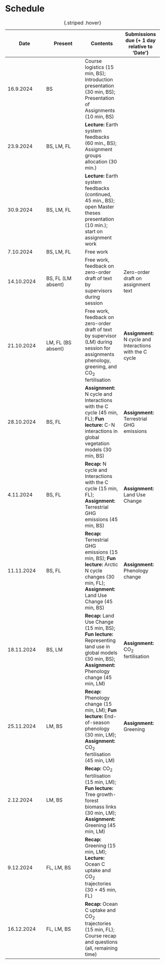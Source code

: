 # Schedule {#sec-plan}

| Date | Present | Contents | Submissions due (+ 1 day relative to ‘Date’) |
| --- | --- | --- | --- |
| 16.9.2024 | BS | Course logistics (15 min, BS); Introduction presentation (30 min, BS); Presentation of Assignments (10 min, BS) |  |
| 23.9.2024 | BS, LM, FL | **Lecture:** Earth system feedbacks (60 min., BS); Assignment groups allocation (30 min.) |  |
| 30.9.2024 | BS, LM, FL | **Lecture:** Earth system feedbacks (continued, 45 min., BS); open Master theses presentation (10 min.); start on assignment work |  |
| 7.10.2024 | BS, LM, FL | Free work | |
| 14.10.2024 | BS, FL (LM absent) | Free work, feedback on zero-order draft of text by supervisors during session | Zero-order draft on assignment text |
| 21.10.2024 | LM, FL (BS absent) | Free work, feedback on zero-order draft of text by supervisor (LM) during session for assignments phenology, greening, and CO~2~ fertilisation | **Assignment:** N cycle and Interactions with the C cycle |
| 28.10.2024 | BS, FL | **Assignment:** N cycle and Interactions with the C cycle (45 min, FL); **Fun lecture:** C-N interactions in global vegetation models (30 min, BS) | **Assignment:** Terrestrial GHG emissions |
| 4.11.2024 | BS, FL | **Recap:** N cycle and Interactions with the C cycle (15 min, FL); **Assignment:** Terrestrial GHG emissions (45 min, BS) | **Assignment:** Land Use Change |
| 11.11.2024 | BS, FL | **Recap:** Terrestrial GHG emissions (15 min, BS); **Fun lecture:** Arctic N cycle changes (30 min, FL); **Assignment:** Land Use Change (45 min, BS) | **Assignment:** Phenology change |
| 18.11.2024 | BS, LM | **Recap:** Land Use Change (15 min, BS); **Fun lecture:** Representing land use in global models (30 min, BS); **Assignment:** Phenology change (45 min, LM) | **Assignment:** CO~2~ fertilisation |
| 25.11.2024 | LM, BS | **Recap:** Phenology change (15 min, LM); **Fun lecture:** End-of-season phenology (30 min, LM); **Assignment:** CO~2~ fertilisation (45 min, LM) | **Assignment:** Greening |
| 2.12.2024 | LM, BS | **Recap:** CO~2~ fertilisation (15 min, LM); **Fun lecture:** Tree growth-forest biomass links (30 min, LM); **Assignment:** Greening (45 min, LM) |  |
| 9.12.2024 | FL, LM, BS | **Recap:** Greening (15 min, LM); **Lecture:** Ocean C uptake and CO~2~ trajectories (30  + 45 min, FL) |  |
| 16.12.2024 | FL, LM, BS | **Recap:** Ocean C uptake and CO~2~ trajectories (15 min, FL); Course recap and questions (all, remaining time) |  |

: {.striped .hover}

